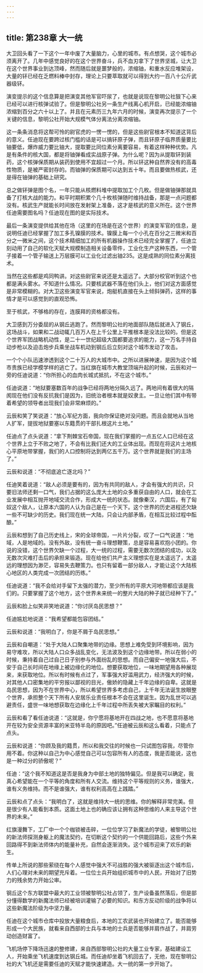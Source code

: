 ```yaml
---
---
---
```

title: 第238章 大一统
---



大卫回头看了一下这个一年中废了大量脑力，心里的城市。有点想哭，这个城市必须离开了。几年中感觉良好的在这个世界奋斗，兵不血刃拿下了世界坚城，让大卫在这个世界事业到达顶峰，然而随后就是噩梦般的，浓缩铀，和重水反应堆架设，大量的钚已经在乏燃料棒中封存，理论上只要萃取就可以得到大约一百八十公斤武器级钚。

演变提示的这个信息算是把演变其他军官吓尿了，也就是说现在黎明公社狠下心来已经可以进行核弹试验了。但是黎明公社另一条生产线离心机开启，已经能浓缩铀浓缩到百分之六十以上了。并且在元素历三九年六月的时候，演变再次提示了一个关键的信息，黎明公社开始大规模气体分离法分离浓缩铀。

这一条条消息将这帮可怜的尉官虎的一愣一愣的，但是这些尉官根本不知道这背后的意义。任迪现在要跨过核门槛的话是可以搞钚原子弹，而且钚原子临界质量要比铀要低，爆炸威力要比铀大，提取要比同位素分离要容易，有着这样种种优势。凡是有条件的核大国，都是将铀弹看成实战原子弹。为什么呢？因为从提取钚到装药，这个核弹保质期从装药到使用不宜超过一个月。所以钚这种自然界没有的高毒性物质，是被严密封存的。而铀弹的保质期可以达到五十年。而且要做热核武，还是得在铀弹的基础上研究。

总之做钚弹是图个名，一年只能从核燃料堆中提取加工个几枚。但是做铀弹那就具备了打核大战的能力。和平时期积累个几十枚核弹随时维持战备，那是一点问题都没有。核武生产就能长时间放在发射架上准备，这才是核武的意义所在。这个世界任迪需要图名吗？任迪现在图的是实际技术。

最后一条演变提供给其他在场（这里的在场是在这个世界）的演变军官的信息，是说明任迪已经掌握了加工多孔镍膜的技术。镍膜上每一个小孔在百分之三微米和百分之一微米之间，这个技术精细加工的所有机器操作技术已经完全掌握了，任迪立刻动用了自己的软化天赋大规模制造相关设备零件，工业化生产这种东西，一个管子接着一个管子输送上万层膜可以工业化过滤出铀235。这是成熟的同位素分离技术。

当然在这些都是鸡同鸭讲。对这些尉官来说还是太遥远了。大部分校官听到这个也都是满头雾水。不知道什么情况。只要核武器不落在他们头上，他们对这方面感觉是非常模糊的。对大卫这些演变军官来说，炮艇机直接在头上倾斜弹药，这样的事情才是可以感觉到的直观恐怖。

至于核武，不够格的存在，连膜拜的资格都没有。

大卫感到万分委屈的从钢丘逃跑了。然而黎明公社的地面部队随后就进入了钢丘，这场战斗，如果和二战动辄几百万人在上千公里上平推根本是没法比较的。但是这个世界军团战略机动性，是二十一世纪超级大国都要追求的能力，这一万名手持自动步枪以及迫击炮步兵乘坐战车机动到钢丘后立刻对这个城市发动了攻击。

一个个小队迅速渗透到这个二十万人的大城市中。之所以进展神速，是因为这个城市贵族已经学模学样的逃亡了。当红旗在城市大教堂顶端升起的时候，云辰和对一旁的任迪说道：“你所担心的血肉长城式抵抗，不在这个城市。”

任迪说道：“地狱要塞数百年的战争已经将两地分隔久远了。两地间有着很大的隔阂现在他们没有反抗我们是因为，旧统治者根本就是奴隶主。一旦让他们其中有带着希望的领导者出现我们会非常麻烦的。”

云辰和笑了笑说道：“放心军纪方面，我向你保证绝对没问题。而且会就地从当地人扩军，提拔地狱要塞以东籍贯的干部扎根这片土地。”

任迪点了点头说道：“拿下荆棘宝石帝国，现在我们掌握的一点五亿人口已经在这个世界上立于不败之地了，不会有比我们还大的工业体出现。而现在将这片土地核心平原地带掌握，我们的人口控制将达到两亿五千万。这个世界就是我们的主场了。”

云辰和说道：“不彻底追亡逐北吗？”

任迪笑着说道：“敌人必须是要有的，因为有共同的敌人，才会有强大的共识，只要旧法师还剩一口气，我们占据的这么庞大土地的众多重获自由的人口，就会在工业发展中相互抛开地域交流合作，形成大一统的状态。就像秦汉，六国后，有了匈奴这个敌人，让原本六国的人认为自己是在一个天下。这个世界的历史进程还欠缺一些不可缺少的历史。我们现在统一大陆，只会让内部矛盾，在相互比较过程中酝酿。”

云辰和想到了自己历史线上，宋的全球帝国，一片片分裂，叹了一口气说道：“地域，人是地域的。没有外敌，没有统一奋斗理想鞭策，总是容易喜欢抱小团的。你说的没错，这个世界欠缺一个过程，大一统的过程，需要无数次团结的成功，以及无数次灾难打击后的承担来锻造。现在给他们共产主义理想实在是太遥远了，太遥远的理想因为渺茫，容易失去鞭策力。也只有留着一部分敌人，才能让这个大陆核心地区的人类完成一次团结的历练。”

任迪说道：“我不会给对手留下太强的潜力，至少所有的平原大河地带都应该是我们的。只要掌握了这个地方，这个世界未来统一的整片大陆的种子就已经种下了。”

云辰和脸上似笑非笑地说道：“你讨厌岛民思想？”

任迪尴尬地说道：“我希望都能包容团结。”

云辰和说道：“我明白了，你是不屑于岛民思想。”

云辰和自嘲道：“处于大陆人口聚集地带的边缘。思想上难免受到环境影响，因为易守难攻，所以大陆人口众多战乱变化，无法波及到这个边缘地带。所以在弱小的时候，秉持着自己过自己日子别参与外面纷乱的思想。而自己偏安一地强大后，不安于自己长时间在地缘上被边缘化的地位。想要获取地位，一味地期望用各种展现来，来获取地位。所以有时候有点过了，军事强大好滥用武力，经济强大的时候，对其他人口密集地的平穷报以鄙视的目光，傲娇的隐藏上千年边缘的自卑。这就是岛民思想，因为不在世界中心，所以希望世界多考虑自己，上千年无法诞生放眼整个世界，承担整个天下所有人安居乐业责任根本不会在这里诞生。因为乱世可以逃避责任，盛世一味地想获取在边缘化上千年过程中所丢失被大家瞩目的权利。”

云辰和看了看任迪说道：“这就是，你宁愿将基地开在四战之地，也不愿意将基地开在较为安全资源丰富的米亚特半岛的原因吧。”任迪被云辰和这么看着，只能点了点头。

云辰和说道：“你顾及我的籍贯，所以和我交往的时候也一只试图包容我，尽管你用不着。你这种以自己为中心感觉自己可以包容所有人的态度，我是否能说，这也是一种过分的骄傲呢？”

任迪：“这个我不知道这是否是我身为中部土地的独特偏见。但是我可以确定，我真心希望能在一个平等的角度和所有人交流。维持这个平等规则的义务，谁强大，谁有义务维持。而不是谁强大，谁有权利高高在上践踏。”

云辰和点了点头：“我明白了，这就是维持大一统的思维。你的解释非常完美。但是很少有人能看到本质。这面土地上也的确应该让拥有这种思维的人来主导这个世界的未来。”

红旗漫舞下，工厂中一个个枷锁被击碎，一位位学习了新魔法的学徒，被黎明公社的新法师探测身躯上的魔法契约，在切断这个契约的一个供能回路后，这些个外来回路得不到新法师体内的能量补充，自然会逐渐消失。这个城市迎来了欢乐的新生。

传单上所说的那些萦绕在每个人感觉中强大不可战胜的强大被驱逐出这个城市后，人们心理对未来的期望充斥着。一位位士兵开始组织城市中的人民，开始对了旧势力的残余势力开始公审。

钢丘这个东方联盟中最大的工业领被黎明公社占领了，生产设备虽然落后，但是部分懂得数学的新魔法师已经被培训灌输了必要的知识。和东方反动阶级的战争将以这些新魔法阶级为中坚力量。

任迪在这个城市仓库中投放大量粮食后，本地的工农武装也开始建立了。能否能够形成一个大民族，就看来自西部的士兵与本地的士兵是否能够并肩作战了，并肩劳动创造财富了。

飞机场停下降场迅速的整修建，来自西部黎明公社的大量工业专家，基础建设工人，开始乘坐飞机速度到达钢丘城。而任迪却坐着飞机回去了，无他，现在黎明公社的大飞机还是需要任迪的天赋才能快速建造。大一统的第一步开始了。